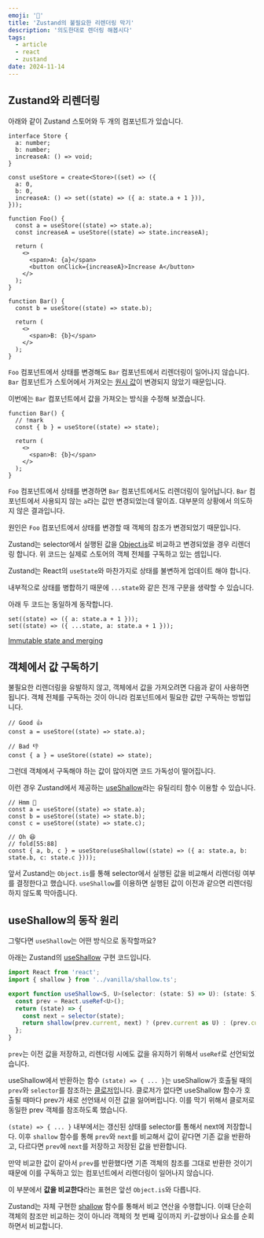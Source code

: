```yaml
---
emoji: '🐻'
title: 'Zustand의 불필요한 리렌더링 막기'
description: '의도한대로 렌더링 해봅시다'
tags:
  - article
  - react
  - zustand
date: 2024-11-14
---
```


## Zustand와 리렌더링

아래와 같이 Zustand 스토어와 두 개의 컴포넌트가 있습니다.

```tsx
interface Store {
  a: number;
  b: number;
  increaseA: () => void;
}

const useStore = create<Store>((set) => ({
  a: 0,
  b: 0,
  increaseA: () => set((state) => ({ a: state.a + 1 })),
}));
```

```tsx
function Foo() {
  const a = useStore((state) => state.a);
  const increaseA = useStore((state) => state.increaseA);

  return (
    <>
      <span>A: {a}</span>
      <button onClick={increaseA}>Increase A</button>
    </>
  );
}

function Bar() {
  const b = useStore((state) => state.b);

  return (
    <>
      <span>B: {b}</span>
    </>
  );
}
```

`Foo` 컴포넌트에서 상태를 변경해도 `Bar` 컴포넌트에서 리렌더링이 일어나지 않습니다. `Bar` 컴포넌트가 스토어에서 가져오는 [원시 값](https://developer.mozilla.org/ko/docs/Glossary/Primitive)이 변경되지 않았기 때문입니다.

이번에는 `Bar` 컴포넌트에서 값을 가져오는 방식을 수정해 보겠습니다.

```tsx
function Bar() {
  // !mark
  const { b } = useStore((state) => state);

  return (
    <>
      <span>B: {b}</span>
    </>
  );
}
```

`Foo` 컴포넌트에서 상태를 변경하면 `Bar` 컴포넌트에서도 리렌더링이 일어납니다. `Bar` 컴포넌트에서 사용되지 않는 `a`라는 값만 변경되었는데 말이죠. 대부분의 상황에서 의도하지 않은 결과입니다.

원인은 `Foo` 컴포넌트에서 상태를 변경할 때 객체의 참조가 변경되었기 때문입니다.

Zustand는 selector에서 실행된 값을 [Object.is](https://developer.mozilla.org/en-US/docs/Web/JavaScript/Reference/Global_Objects/Object/is?retiredLocale=it)로 비교하고 변경되었을 경우 리렌더링 합니다. 위 코드는 실제로 스토어의 객체 전체를 구독하고 있는 셈입니다.

<Callout>

Zustand는 React의 `useState`와 마찬가지로 상태를 불변하게 업데이트 해야 합니다.

내부적으로 상태를 병합하기 때문에 `...state`와 같은 전개 구문을 생략할 수 있습니다.

아래 두 코드는 동일하게 동작합니다.

```tsx
set((state) => ({ a: state.a + 1 }));
set((state) => ({ ...state, a: state.a + 1 }));
```

[Immutable state and merging](https://zustand.docs.pmnd.rs/guides/immutable-state-and-merging)

</Callout>

## 객체에서 값 구독하기

불필요한 리렌더링을 유발하지 않고, 객체에서 값을 가져오려면 다음과 같이 사용하면 됩니다. 객체 전체를 구독하는 것이 아니라 컴포넌트에서 필요한 값만 구독하는 방법입니다.

```tsx
// Good 👍
const a = useStore((state) => state.a);

// Bad 👎
const { a } = useStore((state) => state);
```

그런데 객체에서 구독해야 하는 값이 많아지면 코드 가독성이 떨어집니다.

이런 경우 Zustand에서 제공하는 [useShallow](https://zustand.docs.pmnd.rs/guides/prevent-rerenders-with-use-shallow)라는 유틸리티 함수 이용할 수 있습니다.

```tsx
// Hmm 🤔
const a = useStore((state) => state.a);
const b = useStore((state) => state.b);
const c = useStore((state) => state.c);

// Oh 😆
// fold[55:88]
const { a, b, c } = useStore(useShallow((state) => ({ a: state.a, b: state.b, c: state.c })));
```

앞서 Zustand는 `Object.is`를 통해 selector에서 실행된 값을 비교해서 리렌더링 여부를 결정한다고 했습니다. `useShallow`를 이용하면 실행된 값이 이전과 같으면 리렌더링하지 않도록 막아줍니다.

## useShallow의 동작 원리

그렇다면 `useShallow`는 어떤 방식으로 동작할까요?

아래는 Zustand의 [useShallow](https://github.com/pmndrs/zustand/blob/main/src/react/shallow.ts) 구현 코드입니다.

```ts react/shallow.ts
import React from 'react';
import { shallow } from '../vanilla/shallow.ts';

export function useShallow<S, U>(selector: (state: S) => U): (state: S) => U {
  const prev = React.useRef<U>();
  return (state) => {
    const next = selector(state);
    return shallow(prev.current, next) ? (prev.current as U) : (prev.current = next);
  };
}
```

`prev`는 이전 값을 저장하고, 리렌더링 시에도 값을 유지하기 위해서 `useRef`로 선언되었습니다.

useShallow에서 반환하는 함수 `(state) => { ... }`는 useShallow가 호출될 때의 `prev`와 `selector`를 참조하는 [클로저](https://developer.mozilla.org/ko/docs/Web/JavaScript/Closures)입니다. 클로저가 없다면 useShallow 함수가 호출될 때마다 prev가 새로 선언돼서 이전 값을 잃어버립니다. 이를 막기 위해서 클로저로 동일한 prev 객체를 참조하도록 했습니다.

`(state) => { ... }` 내부에서는 갱신된 상태를 selector를 통해서 next에 저장합니다. 이후 `shallow` 함수를 통해 `prev`와 `next`를 비교해서 값이 같다면 기존 값을 반환하고, 다르다면 `prev`에 `next`를 저장하고 저장된 값을 반환합니다.

만약 비교한 값이 같아서 `prev`를 반환했다면 기존 객체의 참조를 그대로 반환한 것이기 때문에 이를 구독하고 있는 컴포넌트에서 리렌더링이 일어나지 않습니다.

<Callout type='warn'>

이 부분에서 **값을 비교한다**라는 표현은 앞선 `Object.is`와 다릅니다.

Zustand는 자체 구현한 [shallow](https://github.com/pmndrs/zustand/blob/main/src/vanilla/shallow.ts) 함수를 통해서 비교 연산을 수행합니다. 이때 단순히 객체의 참조만 비교하는 것이 아니라 객체의 첫 번째 깊이까지 키-값쌍이나 요소를 순회하면서 비교합니다.

</Callout>
